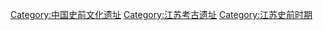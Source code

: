 [[Category:中国史前文化遗址|Category:中国史前文化遗址]]
[[Category:江苏考古遗址|Category:江苏考古遗址]]
[[Category:江苏史前时期|Category:江苏史前时期]]